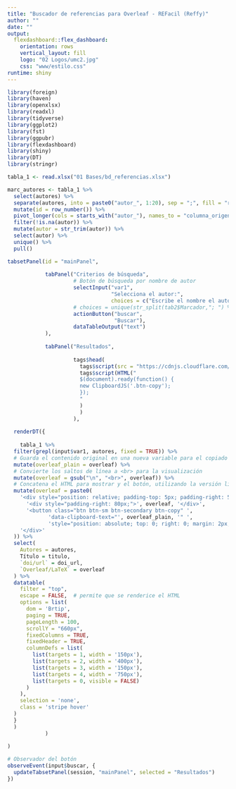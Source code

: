 ---
title: "Buscador de referencias para Overleaf - REFacil (Reffy)"
author: ""
date: ""
output: 
  flexdashboard::flex_dashboard:
    orientation: rows
    vertical_layout: fill
    logo: "02 Logos/umc2.jpg"
    css: "www/estilo.css"
runtime: shiny
---

```{r message=FALSE, warning=FALSE}

library(foreign)
library(haven)
library(openxlsx)
library(readxl)
library(tidyverse)
library(ggplot2)
library(fst)
library(ggpubr)
library(flexdashboard)
library(shiny)
library(DT)
library(stringr)

```

```{r Bases de datos}

tabla_1 <- read.xlsx("01 Bases/bd_referencias.xlsx")

```

```{r}

marc_autores <- tabla_1 %>% 
  select(autores) %>% 
  separate(autores, into = paste0("autor_", 1:20), sep = ";", fill = "right", extra = "drop") %>% 
  mutate(id = row_number()) %>% 
  pivot_longer(cols = starts_with("autor_"), names_to = "columna_origen", values_to = "autor") %>%
  filter(!is.na(autor)) %>%
  mutate(autor = str_trim(autor)) %>%
  select(autor) %>% 
  unique() %>% 
  pull()

```

```{r}

tabsetPanel(id = "mainPanel",
            
            tabPanel("Criterios de búsqueda", 
                     # Botón de búsqueda por nombre de autor
                     selectInput("var1",
                                 "Selecciona el autor:",
                                 choices = c("Escribe el nombre el autor",marc_autores)),
                     # choices = unique(str_split(tab2$Marcador,"; ") %>%  unlist())),
                     actionButton("buscar",
                                  "Buscar"),
                     dataTableOutput("text")
            ),
            
            tabPanel("Resultados",
                     
                     tags$head(
                       tags$script(src = "https://cdnjs.cloudflare.com/ajax/libs/clipboard.js/2.0.6/clipboard.min.js"),
                       tags$script(HTML("
                       $(document).ready(function() {
                       new ClipboardJS('.btn-copy');
                       });
                       "
                       )
                       )
                     ),
                     
  renderDT({
    
    tabla_1 %>%
  filter(grepl(input$var1, autores, fixed = TRUE)) %>% 
  # Guarda el contenido original en una nueva variable para el copiado
  mutate(overleaf_plain = overleaf) %>% 
  # Convierte los saltos de línea a <br> para la visualización
  mutate(overleaf = gsub("\n", "<br>", overleaf)) %>% 
  # Concatena el HTML para mostrar y el botón, utilizando la versión limpia para copiar
  mutate(overleaf = paste0(
    '<div style="position: relative; padding-top: 5px; padding-right: 5px;">',
      '<div style="padding-right: 80px;">', overleaf, '</div>',
      '<button class="btn btn-sm btn-secondary btn-copy" ',
             'data-clipboard-text="', overleaf_plain, '" ',
             'style="position: absolute; top: 0; right: 0; margin: 2px;">Copiar</button>',
    '</div>'
  )) %>% 
  select(
    Autores = autores,
    Título = titulo,
    `doi/url` = doi_url,
    `Overleaf/LaTeX` = overleaf
  ) %>% 
  datatable(
    filter = "top",
    escape = FALSE,  # permite que se renderice el HTML
    options = list(
      dom = 'Brtip',
      paging = TRUE,
      pageLength = 100,
      scrollY = "660px",
      fixedColumns = TRUE,
      fixedHeader = TRUE,
      columnDefs = list(
        list(targets = 1, width = '150px'),
        list(targets = 2, width = '400px'),
        list(targets = 3, width = '150px'),
        list(targets = 4, width = '750px'),
        list(targets = 0, visible = FALSE)
      )
    ),
    selection = 'none',
    class = 'stripe hover'
  )
  }
  )
            )
  
)

# Observador del botón
observeEvent(input$buscar, {
  updateTabsetPanel(session, "mainPanel", selected = "Resultados")
})

```


